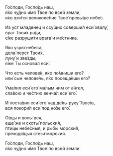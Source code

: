Го́споди, Госпо́дь наш,  
я́ко чу́дно и́мя Твое́ по всей земли́,  
я́ко взя́тся великоле́пие Твое́ превы́ше небе́с.

Из уст младе́нец и ссу́щих соверши́л еси́ хвалу́,  
враг Твои́х ра́ди,  
е́же разруши́ти врага́ и ме́стника.

Я́ко узрю́ небеса́,  
дела́ перст Твои́х,  
луну́ и зве́зды,  
я́же Ты основа́л еси́.

Что есть челове́к, я́ко по́мниши eго́?  
или́ сын челове́чь, я́ко посеща́еши eго́?

Ума́лил еси́ eго́ ма́лым чим от а́нгел,  
сла́вою и че́стию венча́л еси́ eго́.

И поста́вил еси́ eго́ над де́лы руку́ Твое́ю,  
вся покори́л еси́ под но́зе eго́.

О́вцы и волы́ вся,  
еще́ же и скоты́ польски́я,  
пти́цы небе́сныя, и ры́бы морски́я,  
преходя́щыя стези́ морски́я.

Го́споди, Госпо́дь наш,  
я́ко чу́дно и́мя Твое́ по всей земли́.
